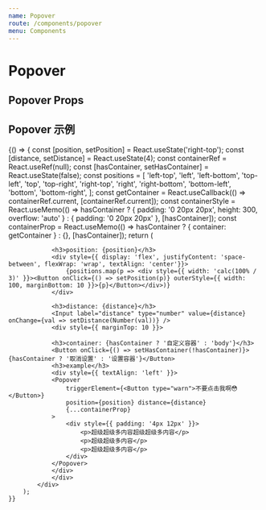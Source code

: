 ```yaml
---
name: Popover
route: /components/popover
menu: Components
---
```



# Popover

## Popover Props

<Props of={Popover} />

## Popover 示例
<Playground>
    {() => {
        const [position, setPosition] = React.useState('right-top');
        const [distance, setDistance] = React.useState(4);
        const containerRef = React.useRef(null);
        const [hasContainer, setHasContainer] = React.useState(false);
        const positions = [
            'left-top',
            'left',
            'left-bottom',
            'top-left',
            'top',
            'top-right',
            'right-top',
            'right',
            'right-bottom',
            'bottom-left',
            'bottom',
            'bottom-right',
        ];
        const getContainer = React.useCallback(() => containerRef.current, [containerRef.current]);
        const containerStyle = React.useMemo(() => hasContainer ? { padding: '0 20px 20px', height: 300, overflow: 'auto' } : { padding: '0 20px 20px' }, [hasContainer]);
        const containerProp = React.useMemo(() => hasContainer ? { container: getContainer } : {}, [hasContainer]);
        return (
            <div style={containerStyle} ref={containerRef}>
                
                <h3>position: {position}</h3>
                <div style={{ display: 'flex', justifyContent: 'space-between', flexWrap: 'wrap', textAlign: 'center'}}>
                    {positions.map(p => <div style={{ width: 'calc(100% / 3)' }}><Button onClick={() => setPosition(p)} outerStyle={{ width: 100, marginBottom: 10 }}>{p}</Button></div>)}
                </div>
                
                <h3>distance: {distance}</h3>
                <Input label="distance" type="number" value={distance} onChange={val => setDistance(Number(val))} />
                <div style={{ marginTop: 10 }}>
                
                <h3>container: {hasContainer ? '自定义容器' : 'body'}</h3>
                <Button onClick={() => setHasContainer(!hasContainer)}>{hasContainer ? '取消设置' : '设置容器'}</Button>
                <h3>example</h3>
                <div style={{ textAlign: 'left' }}>
                <Popover
                    triggerElement={<Button type="warn">不要点击我啊😳</Button>}
                    position={position} distance={distance}
                    {...containerProp}
                >
                    <div style={{ padding: '4px 12px' }}>
                        <p>超级超级多内容超级超级多内容</p>
                        <p>超级超级多内容</p>
                        <p>超级超级多内容</p>
                    </div>
                </Popover>
                </div>
                </div>
            </div>
        );
    }}
</Playground>